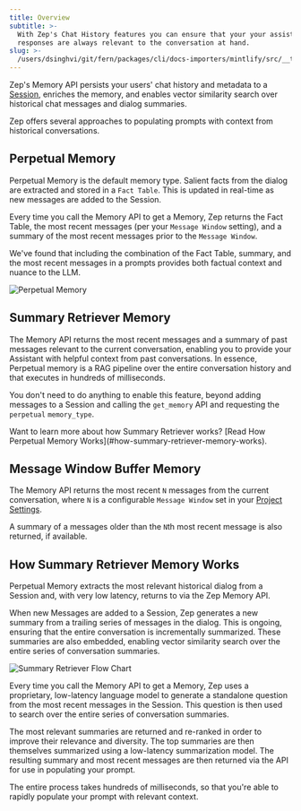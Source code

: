 ```yaml
---
title: Overview
subtitle: >-
  With Zep's Chat History features you can ensure that your your assistant's
  responses are always relevant to the conversation at hand.
slug: >-
  /users/dsinghvi/git/fern/packages/cli/docs-importers/mintlify/src/__test__/fixtures/zep/chat-history-memory/overview
---
```



Zep's Memory API persists your users' chat history and metadata to a [Session](sessions.mdx), enriches the memory, and
enables vector similarity search over historical chat messages and dialog summaries.

Zep offers several approaches to populating prompts with context from historical conversations.

## Perpetual Memory

Perpetual Memory is the default memory type. Salient facts from the dialog are extracted and stored in a `Fact Table`. This
is updated in real-time as new messages are added to the Session.

Every time you call the Memory API to get a Memory,
Zep returns the Fact Table, the most recent messages (per your `Message Window` setting), and a summary of the most recent
messages prior to the `Message Window`.

We've found that including the combination of the Fact Table, summary, and the most recent messages in a prompts provides both factual
context and nuance to the LLM.

<Frame>
  <img alt="Perpetual Memory" src="../../../../../../../../../../../../../images/fact-table.png" />
</Frame>

## Summary Retriever Memory

The Memory API returns the most recent messages and a summary of past messages relevant to the
current conversation, enabling you to provide your Assistant with helpful context from past conversations. In essence,
Perpetual memory
is a RAG pipeline over the entire conversation history and that executes in hundreds
of milliseconds.

You don't need to do anything to enable this feature, beyond adding messages to a Session and
calling the `get_memory` API and requesting the `perpetual` `memory_type`.

<Note>
  Want to learn more about how Summary Retriever works? [Read How Perpetual Memory
  Works](#how-summary-retriever-memory-works).
</Note>

## Message Window Buffer Memory

The Memory API returns the most recent `N` messages from the current conversation, where `N` is a
configurable `Message Window` set in your [Project Settings](/getting-started/projects).

A summary of a messages older than the `N`th most recent message is also returned, if available.

## How Summary Retriever Memory Works

Perpetual Memory extracts the most relevant historical dialog from a Session and, with very low latency, returns to via
the Zep Memory API.

When new Messages are added to a Session, Zep generates a new summary from a trailing series of messages in the dialog.
This is ongoing, ensuring that the entire conversation is incrementally summarized.
These summaries are also embedded, enabling vector similarity search over the entire series of conversation summaries.

<Frame>
  <img alt="Summary Retriever Flow Chart" src="../../../../../../../../../../../../../images/perpetual_memory.png" />
</Frame>

Every time you call the Memory API to get a Memory, Zep uses a proprietary, low-latency language model to generate a
standalone
question from the most recent messages in the Session. This question is then used to search over the entire series of
conversation summaries.

The most relevant summaries are returned and re-ranked in order to
improve their relevance and diversity. The top summaries are then themselves summarized using a
low-latency summarization model. The resulting summary and most recent messages are then returned via the API for use in
populating your prompt.

The entire process takes hundreds of milliseconds, so that you're able to rapidly populate your prompt with relevant
context.
